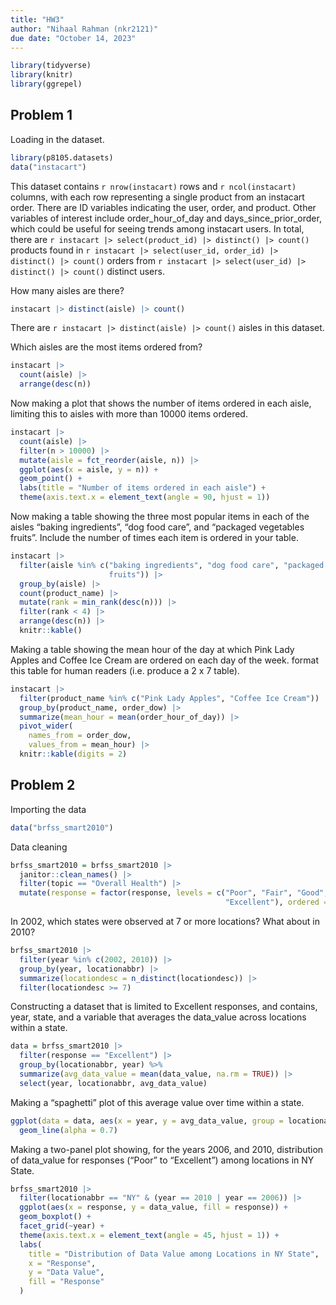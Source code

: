 ```yaml
---
title: "HW3"
author: "Nihaal Rahman (nkr2121)"
due date: "October 14, 2023"
---
```


```r
library(tidyverse)
library(knitr)
library(ggrepel)
```

## Problem 1

Loading in the dataset. 
```r
library(p8105.datasets)
data("instacart")
```

This dataset contains `r nrow(instacart)` rows and `r ncol(instacart)` columns, with each row representing a single product from an instacart order. There are ID variables indicating the user, order, and product. Other 
variables of interest include order_hour_of_day and days_since_prior_order, which could be useful for seeing
trends among instacart users. In total, there are `r instacart |> select(product_id) |> distinct() |> count()` products found in `r instacart |> select(user_id, order_id) |> distinct() |> count()` orders from `r instacart |> select(user_id) |> distinct() |> count()` distinct users.

How many aisles are there? 
```r
instacart |> distinct(aisle) |> count()
```

There are `r instacart |> distinct(aisle) |> count()` aisles in this dataset. 

Which aisles are the most items ordered from?
```r
instacart |> 
  count(aisle) |> 
  arrange(desc(n))
```

Now making a plot that shows the number of items ordered in each aisle, limiting this to aisles with more than 10000 items ordered. 
```r
instacart |> 
  count(aisle) |> 
  filter(n > 10000) |>
  mutate(aisle = fct_reorder(aisle, n)) |> 
  ggplot(aes(x = aisle, y = n)) + 
  geom_point() + 
  labs(title = "Number of items ordered in each aisle") + 
  theme(axis.text.x = element_text(angle = 90, hjust = 1))
```

Now making a table showing the three most popular items in each of the aisles “baking ingredients”, “dog food care”, and “packaged vegetables fruits”. Include the number of times each item is ordered in your table.
```r
instacart |> 
  filter(aisle %in% c("baking ingredients", "dog food care", "packaged vegetables 
                      fruits")) |> 
  group_by(aisle) |> 
  count(product_name) |> 
  mutate(rank = min_rank(desc(n))) |> 
  filter(rank < 4) |> 
  arrange(desc(n)) |>
  knitr::kable()
```

Making a table showing the mean hour of the day at which Pink Lady Apples and Coffee Ice Cream are ordered on each day of the week.
format this table for human readers (i.e. produce a 2 x 7 table).
```r
instacart |>
  filter(product_name %in% c("Pink Lady Apples", "Coffee Ice Cream")) |>
  group_by(product_name, order_dow) |>
  summarize(mean_hour = mean(order_hour_of_day)) |> 
  pivot_wider(
    names_from = order_dow,
    values_from = mean_hour) |> 
  knitr::kable(digits = 2)
```

## Problem 2

Importing the data
```r
data("brfss_smart2010")
```

Data cleaning
```r
brfss_smart2010 = brfss_smart2010 |> 
  janitor::clean_names() |> 
  filter(topic == "Overall Health") |> 
  mutate(response = factor(response, levels = c("Poor", "Fair", "Good", "Very good", 
                                                "Excellent"), ordered = TRUE)) 
```

In 2002, which states were observed at 7 or more locations? What about in 2010?
```r
brfss_smart2010 |> 
  filter(year %in% c(2002, 2010)) |> 
  group_by(year, locationabbr) |> 
  summarize(locationdesc = n_distinct(locationdesc)) |> 
  filter(locationdesc >= 7)
```

Constructing a dataset that is limited to Excellent responses, and contains, year, state, and a variable that averages the data_value across locations within a state. 
```r
data = brfss_smart2010 |> 
  filter(response == "Excellent") |> 
  group_by(locationabbr, year) %>%
  summarize(avg_data_value = mean(data_value, na.rm = TRUE)) |> 
  select(year, locationabbr, avg_data_value)
```

Making a “spaghetti” plot of this average value over time within a state.
```r
ggplot(data = data, aes(x = year, y = avg_data_value, group = locationabbr)) +
  geom_line(alpha = 0.7) 
```

Making a two-panel plot showing, for the years 2006, and 2010, distribution of data_value for responses (“Poor” to “Excellent”) among locations in NY State.
```r
brfss_smart2010 |> 
  filter(locationabbr == "NY" & (year == 2010 | year == 2006)) |> 
  ggplot(aes(x = response, y = data_value, fill = response)) +
  geom_boxplot() +
  facet_grid(~year) +
  theme(axis.text.x = element_text(angle = 45, hjust = 1)) +
  labs(
    title = "Distribution of Data Value among Locations in NY State",
    x = "Response",
    y = "Data Value",
    fill = "Response"
  )
```

